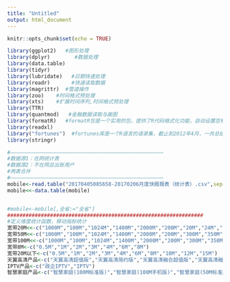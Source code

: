 ```yaml
---
title: "Untitled"
output: html_document
---
```


```r
knitr::opts_chunk$set(echo = TRUE)
```

```r
library(ggplot2)   #图形处理
library(dplyr)        #数据处理
library(data.table)
library(tidyr)
library(lubridate)   #日期快速处理
library(readr)       #快速读取数据
library(magrittr)  #管道操作
library(zoo)    #时间格式预处理
library(xts)    #扩展时间序列,时间格式预处理
library(TTR)
library(quantmod)   #金融数据读取与画图
library(formatR)   #formatR包是一个实用的包，提供了R代码格式化功能，自动设置空格、缩进、换行等代码格式，让代码看起来更友好。
library(readxl)
library("fortunes")  #fortunes库是一个R语言的语录集，截止到2012年4月，一共总结了316条R-help的留言，这些都是R语言智慧的精华。让R语言的后辈使用者，可以更了解R语言的本身，了解R的精神。
library(stringr)

#——————————————————————————————————————————————————
#数据源1：在网统计表
#数据源2：不在网且出账用户
#两表合并
#——————————————————————————————————————————————————
mobile<-read.table("20170405085658-20170206月度快报报表（统计表）.csv",sep=",",header=T,fileEncoding  = "GBK",skip=4)
mobile<<-data.table(mobile)


#mobile<-mobile[,全省:="全省"]
################################################################
#定义维度统计函数，移动指标统计
宽带20M<<-c("1000M","100M","1024M","1400M","2000M","200M","20M","24M","300M","30M","350M","40M","500M","50M","600M","80M")
宽带50M<<-c("1000M","100M","1024M","1400M","2000M","200M","300M","350M","500M","50M","600M","80M")
宽带100M<<-c("1000M","100M","1024M","1400M","2000M","200M","300M","350M","500M","600M")
宽带8M<-c("0.5M","1M","2M","3M","4M","6M","8M")
宽带20M以下<-c("0.5M","1M","2M","3M","4M","6M","8M","10M","12M","15M")
天翼高清产品<-c("天翼高清超值版","天翼高清简约版","天翼高清融合超值版","天翼高清融合简约版","天翼高清融合尊享版A","天翼高清融合尊享版B","天翼高清尊享版")
IPTV产品<-c("政企IPTV","IPTV")
智慧家庭产品<-c("智慧家庭(100M标准版)","智慧家庭(100M手机版)","智慧家庭(50M标准版)","智慧家庭(50M手机版)","智慧家庭产品")

```

